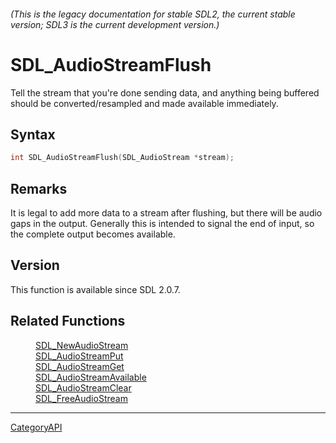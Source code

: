 ====== (This is the legacy documentation for stable SDL2, the current stable version; SDL3 is the current development version.) ======
= SDL_AudioStreamFlush =

Tell the stream that you're done sending data, and anything being buffered should be converted/resampled and made available immediately.

== Syntax ==

<syntaxhighlight lang='c'>
int SDL_AudioStreamFlush(SDL_AudioStream *stream);
</syntaxhighlight>

== Remarks ==

It is legal to add more data to a stream after flushing, but there will be
audio gaps in the output. Generally this is intended to signal the end of
input, so the complete output becomes available.

== Version ==

This function is available since SDL 2.0.7.

== Related Functions ==

:[[SDL_NewAudioStream]]
:[[SDL_AudioStreamPut]]
:[[SDL_AudioStreamGet]]
:[[SDL_AudioStreamAvailable]]
:[[SDL_AudioStreamClear]]
:[[SDL_FreeAudioStream]]

----
[[CategoryAPI]]


